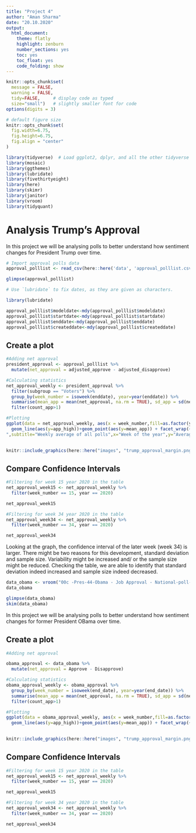```yaml
---
title: "Project 4"
author: "Aman Sharma"
date: "20.10.2020"
output:
  html_document:
    theme: flatly
    highlight: zenburn
    number_sections: yes
    toc: yes
    toc_float: yes
    code_folding: show
---
```


```r
knitr::opts_chunk$set(
  message = FALSE, 
  warning = FALSE, 
  tidy=FALSE,     # display code as typed
  size="small")   # slightly smaller font for code
options(digits = 3)

# default figure size
knitr::opts_chunk$set(
  fig.width=6.75, 
  fig.height=6.75,
  fig.align = "center"
)
```


```r
library(tidyverse)  # Load ggplot2, dplyr, and all the other tidyverse packages
library(mosaic)
library(ggthemes)
library(lubridate)
library(fivethirtyeight)
library(here)
library(skimr)
library(janitor)
library(vroom)
library(tidyquant)
```

# Analysis Trump's Approval

In this project we will be analysing polls to better understand how sentiment changes for President Trump over time.

```r
# Import approval polls data
approval_polllist <- read_csv(here::here('data', 'approval_polllist.csv'))

glimpse(approval_polllist)

# Use `lubridate` to fix dates, as they are given as characters.

library(lubridate)

approval_polllist$modeldate<-mdy(approval_polllist$modeldate)
approval_polllist$startdate<-mdy(approval_polllist$startdate)
approval_polllist$enddate<-mdy(approval_polllist$enddate)
approval_polllist$createddate<-mdy(approval_polllist$createddate)

```

## Create a plot

```r
#Adding net approval
president_approval <- approval_polllist %>%
  mutate(net_approval = adjusted_approve - adjusted_disapprove)

#Calculating statistics
net_approval_weekly <- president_approval %>%
  filter(subgroup == "Voters") %>%
  group_by(week_number = isoweek(enddate), year=year(enddate)) %>% 
  summarise(mean_app = mean(net_approval, na.rm = TRUE), sd_app = sd(net_approval, na.rm = TRUE), count_app = n(), se_app = sd_app / sqrt(count_app), t_critical = qt(0.975, count_app-1) , margin_of_error = t_critical * se_app, app_low = mean_app - margin_of_error, app_high = mean_app + margin_of_error) %>%
  filter(count_app>1)

#Plotting
ggplot(data = net_approval_weekly, aes(x = week_number,fill=as.factor(year))) + scale_fill_manual(values = c("red","#a1d99b","#66FFFF","#d4b9da")) + geom_line(aes(y=app_low))+geom_line(aes(y=mean_app)) + 
  geom_line(aes(y=app_high))+geom_point(aes(y=mean_app)) + facet_wrap(~year) + geom_ribbon(aes(ymin=app_low,ymax=app_high),alpha=0.3)  + geom_hline(yintercept=0, size=1.0, color="orange") + scale_y_continuous(breaks=c(-20,-17.5,-15,-12.5,-10,-7.5,-5,-2.5,0,2.5,5.0,7.5)) + scale_x_continuous(breaks=c(0, 13,26,39,52)) + labs(title="Estimating Net Approval (approve-disapprove) for Donald Trump
",subtitle="Weekly average of all polls",x="Week of the year",y="Average net approval (%)") + theme(text = element_text(size = 11),legend.position = "none", panel.background = element_rect(fill = "white", colour = "white", size = 0.5, linetype = "solid"), panel.grid.major = element_line(size = 0.5, linetype = 'solid', colour = "light grey"), panel.grid.minor = element_line(size = 0.5, linetype = 'solid', colour = " light grey"))
    

```

```r
knitr::include_graphics(here::here("images", "trump_approval_margin.png"), error = FALSE)
```

## Compare Confidence Intervals

```r

#Filtering for week 15 year 2020 in the table
net_approval_week15 <- net_approval_weekly %>%
  filter(week_number == 15, year == 2020)

net_approval_week15

#Filtering for week 34 year 2020 in the table
net_approval_week34 <- net_approval_weekly %>%
  filter(week_number == 34, year == 2020)

net_approval_week34

```

Looking at the graph, the confidence interval of the later week (week 34) is larger. There might be two reasons for this development, standard deviation and sample size. Variability might be increased and/ or the sample size might be reduced. Checking the table, we are able to identify that standard deviation indeed increased and sample size indeed decreased. 

```r

data_obama <- vroom("00c -Pres-44-Obama - Job Approval - National-poll-responses-clean (1).tsv")
data_obama

glimpse(data_obama)
skim(data_obama)

```

In this project we will be analysing polls to better understand how sentiment changes for former President OBama over time.

## Create a plot

```r
#Adding net approval

obama_approval <- data_obama %>%
  mutate(net_approval = Approve - Disapprove)

#Calculating statistics
obama_approval_weekly <- obama_approval %>%
  group_by(week_number = isoweek(end_date), year=year(end_date)) %>% 
  summarise(mean_app = mean(net_approval, na.rm = TRUE), sd_app = sd(net_approval, na.rm = TRUE), count_app = n(), se_app = sd_app / sqrt(count_app), t_critical = qt(0.975, count_app-1) , margin_of_error = t_critical * se_app, app_low = mean_app - margin_of_error, app_high = mean_app + margin_of_error) %>%
  filter(count_app>1)

#Plotting
ggplot(data = obama_approval_weekly, aes(x = week_number,fill=as.factor(year))) + scale_fill_manual(values = c("red","#a1d99b","#66FFFF","#d4b9da","blue","green","yellow","purple","black","lightblue")) + geom_line(aes(y=app_low))+geom_line(aes(y=mean_app)) + 
  geom_line(aes(y=app_high))+geom_point(aes(y=mean_app)) + facet_wrap(~year) + geom_ribbon(aes(ymin=app_low,ymax=app_high),alpha=0.3)  + geom_hline(yintercept=0, size=1.0, color="orange") + scale_y_continuous(breaks=c(-20,-17.5,-15,-12.5,-10,-7.5,-5,-2.5,0,2.5,5.0,7.5)) + scale_x_continuous() + labs(title="Estimating Net Approval (approve-disapprove) for Barack Obama", subtitle="Weekly average of all polls",x="Week of the year",y="Average net approval (%)" + theme(text = element_text(size = 11),legend.position = "none", panel.background = element_rect(fill = "white", colour = "white", size = 0.5, linetype = "solid"), panel.grid.major = element_line(size = 0.5, linetype = 'solid', colour = "light grey"), panel.grid.minor = element_line(size = 0.5, linetype = 'solid', colour = " light grey")))
    

```

```r
knitr::include_graphics(here::here("images", "trump_approval_margin.png"), error = FALSE)
```

## Compare Confidence Intervals

```r

#Filtering for week 15 year 2020 in the table
net_approval_week15 <- net_approval_weekly %>%
  filter(week_number == 15, year == 2020)

net_approval_week15

#Filtering for week 34 year 2020 in the table
net_approval_week34 <- net_approval_weekly %>%
  filter(week_number == 34, year == 2020)

net_approval_week34

```

